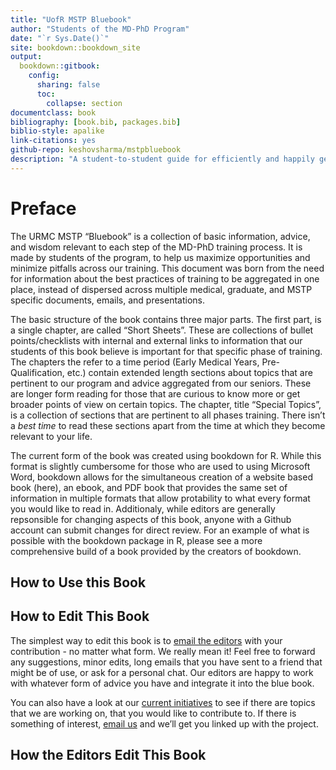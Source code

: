 ```yaml
---
title: "UofR MSTP Bluebook"
author: "Students of the MD-PhD Program"
date: "`r Sys.Date()`"
site: bookdown::bookdown_site
output:
  bookdown::gitbook:
    config:
      sharing: false
      toc:
        collapse: section
documentclass: book
bibliography: [book.bib, packages.bib]
biblio-style: apalike
link-citations: yes
github-repo: keshovsharma/mstpbluebook
description: "A student-to-student guide for efficiently and happily getting your MD and PhD."
---
```


# Preface {-}

The URMC MSTP “Bluebook” is a collection of basic information, advice, and wisdom relevant to each step of the MD-PhD training process. It is made by students of the program, to help us maximize opportunities and minimize pitfalls across our training. This document was born from the need for information about the best practices of training to be aggregated in one place, instead of dispersed across multiple medical, graduate, and MSTP specific documents, emails, and presentations.

The basic structure of the book contains three major parts. The first part, is a single chapter, are called “Short Sheets”. These are collections of bullet points/checklists with internal and external links to information that our students of this book believe is important for that specific phase of training. The chapters the refer to a time period (Early Medical Years, Pre-Qualification, etc.) contain extended length sections about topics that are pertinent to our program and advice aggregated from our seniors. These are longer form reading for those that are curious to know more or get broader points of view on certain topics. The chapter, title "Special Topics", is a collection of sections that are pertinent to all phases training. There isn't a *best time* to read these sections apart from the time at which they become relevant to your life.

The current form of the book was created using bookdown for R. While this format is slightly cumbersome for those who are used to using Microsoft Word, bookdown allows for the simultaneous creation of a website based book (here), an ebook, and PDF book that provides the same set of information in multiple formats that allow protability to what every format you would like to read in. Additionaly, while editors are generally repsonsible for changing aspects of this book, anyone with a Github account can submit changes for direct review. For an example of what is possible with the bookdown package in R, please see a more comprehensive build of a book provided by the creators of bookdown.


## How to Use this Book {-}


## How to Edit This Book {-}

The simplest way to edit this book is to [email the editors](mailto:keshov_sharma@urmc.rochester.edu) with your contribution - no matter what form. We really mean it! Feel free to forward any suggestions, minor edits, long emails that you have sent to a friend that might be of use, or ask for a personal chat. Our editors are happy to work with whatever form of advice you have and integrate it into the blue book.

You can also have a look at our [current initiatives](#current-inits) to see if there are topics that we are working on, that you would like to contribute to. If there is something of interest, [email us](mailto:keshov_sharma@urmc.rochester.edu) and we'll get you linked up with the project.


## How the Editors Edit This Book {-}
